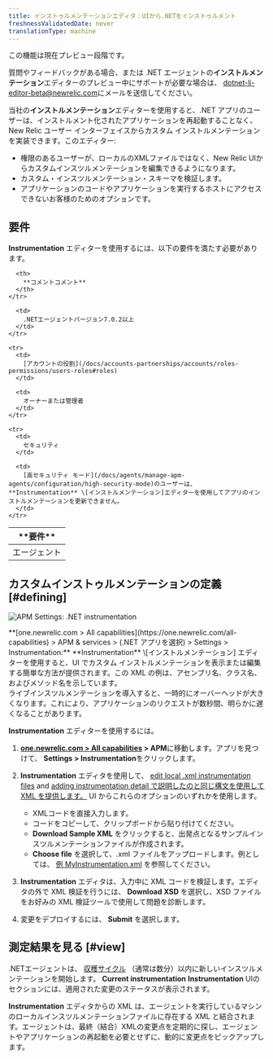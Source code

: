 ```yaml
---
title: インストゥルメンテーションエディタ：UIから.NETをインストゥルメント
freshnessValidatedDate: never
translationType: machine
---
```



<Callout title="プレビュー機能">
  この機能は現在プレビュー段階です。

  質問やフィードバックがある場合、または .NET エージェントの**インストルメンテーション**エディターのプレビュー中にサポートが必要な場合は、 [dotnet-li-editor-beta@newrelic.com](mailto:dotnet-li-editor-beta@newrelic.com)にメールを送信してください。
</Callout>

当社の**インストルメンテーション**エディターを使用すると、.NET アプリのユーザーは、インストルメント化されたアプリケーションを再起動することなく、New Relic ユーザー インターフェイスからカスタム インストルメンテーションを実装できます。このエディター:

* 権限のあるユーザーが、ローカルのXMLファイルではなく、New Relic UIからカスタムインスツルメンテーションを編集できるようになります。
* カスタム・インスツルメンテーション・スキーマを検証します。
* アプリケーションのコードやアプリケーションを実行するホストにアクセスできないお客様のためのオプションです。

## 要件

**Instrumentation** エディターを使用するには、以下の要件を満たす必要があります。

<table>
  <thead>
    <tr>
      <th width={200}>
        **要件**
      </th>

      <th>
        **コメントコメント**
      </th>
    </tr>
  </thead>

  <tbody>
    <tr>
      <td>
        エージェント
      </td>

      <td>
        .NETエージェントバージョン7.0.2以上
      </td>
    </tr>

    <tr>
      <td>
        [アカウントの役割](/docs/accounts-partnerships/accounts/roles-permissions/users-roles#roles)
      </td>

      <td>
        オーナーまたは管理者
      </td>
    </tr>

    <tr>
      <td>
        セキュリティ
      </td>

      <td>
        [高セキュリティ モード](/docs/agents/manage-apm-agents/configuration/high-security-mode)のユーザーは、**Instrumentation** \[インストルメンテーション]エディターを使用してアプリのインストルメンテーションを更新できません。
      </td>
    </tr>
  </tbody>
</table>

## カスタムインストゥルメンテーションの定義 [#defining]

<img
  title="APM Settings: .NET instrumentation"
  alt="APM Settings: .NET instrumentation"
  src={apmDotnetInstrumentationEditor}
/>

<figcaption>
  **[one.newrelic.com > All capabilities](https://one.newrelic.com/all-capabilities) > APM & services > (.NET アプリを選択) > Settings > Instrumentation:** **Instrumentation** \[インストルメンテーション] エディターを使用すると、UI でカスタム インストルメンテーションを表示または編集する簡単な方法が提供されます。この XML の例は、アセンブリ名、クラス名、およびメソッド名を示しています。
</figcaption>

<Callout variant="important">
  ライブインスツルメンテーションを導入すると、一時的にオーバーヘッドが大きくなります。これにより、アプリケーションのリクエストが数秒間、明らかに遅くなることがあります。
</Callout>

**Instrumentation** エディターを使用するには。

1. **[one.newrelic.com > All capabilities](https://one.newrelic.com/all-capabilities) > APM**に移動します。アプリを見つけて、 **Settings > Instrumentation**をクリックします。

2. **Instrumentation** エディタを使用して、 [edit local .xml instrumentation files](/docs/agents/net-agent/custom-instrumentation/create-transactions-xml-net) and [adding instrumentation detail で説明したのと同じ構文を使用して XML を提供します。](/docs/agents/net-agent/custom-instrumentation/add-detail-transactions-xml-net) UI からこれらのオプションのいずれかを使用します。

   * XMLコードを直接入力します。
   * コードをコピーして、クリップボードから貼り付けてください。
   * **Download Sample XML** をクリックすると、出発点となるサンプルインスツルメンテーションファイルが作成されます。
   * **Choose file** を選択して、.xml ファイルをアップロードします。例としては、 [例 MyInstrumentation.xml](/docs/agents/net-agent/custom-instrumentation/add-detail-transactions-xml-net#sample) を参照してください。

3. **Instrumentation** エディタは、入力中に XML コードを検証します。エディタの外で XML 検証を行うには、 **Download XSD** を選択し、XSD ファイルをお好みの XML 検証ツールで使用して問題を診断します。

4. 変更をデプロイするには、 **Submit** を選択します。

## 測定結果を見る [#view]

.NETエージェントは、 [収穫サイクル](/docs/using-new-relic/welcome-new-relic/getting-started/glossary#harvest-cycle) （通常は数分）以内に新しいインスツルメンテーションを開始します。 **Current instrumentation** **Instrumentation** UIのセクションには、適用された変更のステータスが表示されます。

**Instrumentation** エディタからの XML は、エージェントを実行しているマシンのローカルインスツルメンテーションファイルに存在する XML と結合されます。エージェントは、最終（結合）XMLの変更点を定期的に探し、エージェントやアプリケーションの再起動を必要とせずに、動的に変更点をピックアップします。